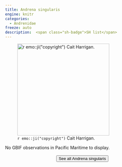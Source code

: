 ```yaml
---
title: Andrena singularis
engine: knitr
categories:
  - Andrenidae
freeze: auto
description:  <span class="sh-badge">SH list</span>
---
```

![`r emo::ji("copyright")` Cait Harrigan.](/files/no_bee.png){height=300}



No GBIF observations in Pacific Maritime to display.
<br><br>
<center>


<a href="NA"><button type="button" class="btn btn-secondary">See all Andrena singularis <i class="fa-solid fa-arrow-up-right-from-square"></i> </button></a>
</center>
